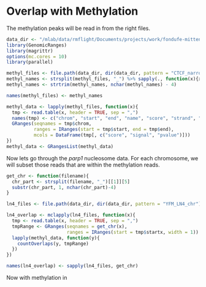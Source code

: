 # Overlap with Methylation

The methylation peaks will be read in from the right files. 

```r
data_dir <- "/mlab/data/rmflight/Documents/projects/work/fondufe-mittendorf_lab/parp1_data"
library(GenomicRanges)
library(magrittr)
options(mc.cores = 10)
library(parallel)
```

```r
methyl_files <- file.path(data_dir, dir(data_dir, pattern = "CTCF_narrow_peak_H"))
methyl_names <- strsplit(methyl_files, "_") %>% sapply(., function(x){x[6]})
methyl_names <- strtrim(methyl_names, nchar(methyl_names) - 4)

names(methyl_files) <- methyl_names

methyl_data <- lapply(methyl_files, function(x){
  tmp <- read.table(x, header = TRUE, sep = ",")
  names(tmp) <- c("chrom", "start", "end", "name", "score", "strand", "signal", "pvalue", "qvalue", "other", "id")
  GRanges(seqnames = tmp$chrom,
          ranges = IRanges(start = tmp$start, end = tmp$end),
          mcols = DataFrame(tmp[, c("score", "signal", "pvalue")]))
})
methyl_data <- GRangesList(methyl_data)
```


Now lets go through the *parp1* nucleosome data. For each chromosome, we will subset those reads that are within the methylation reads.

```r
get_chr <- function(filename){
  chr_part <- strsplit(filename, "_")[[1]][5]
  substr(chr_part, 1, nchar(chr_part)-4)
}

ln4_files <- file.path(data_dir, dir(data_dir, pattern = "YFM_LN4_chr"))

ln4_overlap <- mclapply(ln4_files, function(x){
  tmp <- read.table(x, header = TRUE, sep = ",")
  tmpRange <- GRanges(seqnames = get_chr(x),
                      ranges = IRanges(start = tmp$startx, width = 1))
  lapply(methyl_data, function(y){
    countOverlaps(y, tmpRange)
  })
})

names(ln4_overlap) <- sapply(ln4_files, get_chr)

```

Now with methylation in